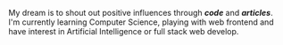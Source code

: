 My dream is to shout out positive influences through ***code*** and ***articles***.   
I'm currently learning Computer Science, playing with web frontend and have interest in Artificial Intelligence or full stack web develop.
